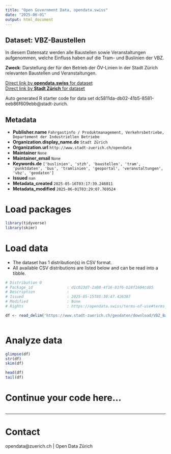 ```yaml
---
title: "Open Government Data, opendata.swiss"
date: "2025-06-01"
output: html_document
---
```


## Dataset: VBZ-Baustellen

In diesem Datensatz werden alle Baustellen sowie Veranstaltungen aufgenommen, welche Einfluss haben auf die Tram- und Buslinien der VBZ. 

**Zweck**: Darstellung der für den Betrieb der ÖV-Linien in der Stadt Zürich relevanten Baustellen und Veranstaltungen. 

[Direct link by **opendata.swiss** for dataset](https://opendata.swiss/de/dataset/vbz-baustellen)<br>
[Direct link by **Stadt Zürich** for dataset](https://data.stadt-zuerich.ch/dataset/geo_vbz_baustellen)

Auto generated R starter code for data set dc5811da-db02-41b5-8581-eeb86f609ebb@stadt-zurich.

## Metadata

- **Publisher.name** `Fahrgastinfo / Produktmanagement, Verkehrsbetriebe, Departement der Industriellen Betriebe`
- **Organization.display_name.de** `Stadt Zürich`
- **Organization.url** `http://www.stadt-zuerich.ch/opendata`
- **Maintainer** `None`
- **Maintainer_email** `None`
- **Keywords.de** `['buslinien', 'stzh', 'baustellen', 'tram', 'punktdaten', 'bus', 'tramlinien', 'geoportal', 'veranstaltungen', 'vbz', 'geodaten']`
- **Issued** `nan`
- **Metadata_created** `2025-05-16T03:17:39.246011`
- **Metadata_modified** `2025-06-01T03:29:07.769524`


# Load packages

```r

library(tidyverse)
library(skimr)

```

# Load data

-   The dataset has 1 distribution(s) in CSV format.
-   All available CSV distributions are listed below and can be read into a tibble.

```r

# Distribution 0
# Package_id               : d1c023d7-2a08-4f16-81f6-b28f1604cd85
# Description              : 
# Issued                   : 2025-05-15T05:30:47.426387
# Modified                 : None
# Rights                   : https://opendata.swiss/terms-of-use#terms_open

df <- read_delim('https://www.stadt-zuerich.ch/geodaten/download/VBZ_Baustellen?format=10008')



```

# Analyze data

```r

glimpse(df)
str(df)
skim(df)

head(df)
tail(df)

```

# Continue your code here...

```r

```

------------------------------------------------------------------------

# Contact

opendata@zuerich.ch | Open Data Zürich
